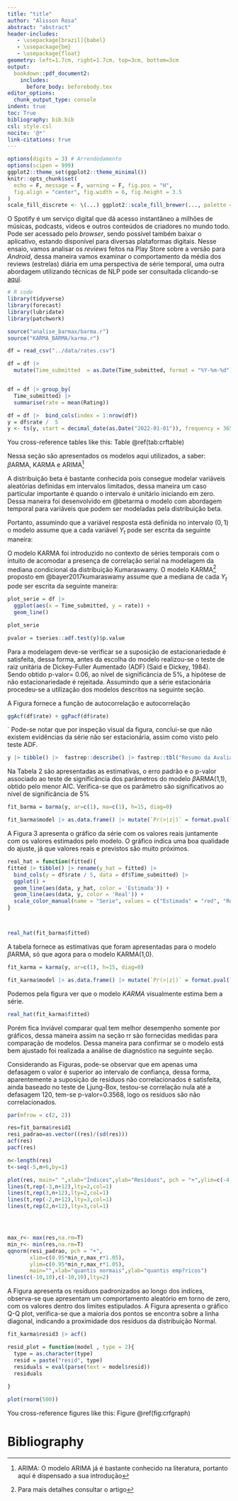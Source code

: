 ```yaml
---
title: "title"
author: "Alisson Rosa"
abstract: "abstract"
header-includes:
   - \usepackage[brazil]{babel}
   - \usepackage{bm}
   - \usepackage{float}
geometry: left=1.7cm, right=1.7cm, top=3cm, bottom=3cm
output:
  bookdown::pdf_document2:
    includes:
      before_body: beforebody.tex
editor_options:
  chunk_output_type: console
indent: true
toc: True
bibliography: bib.bib 
csl: style.csl
nocite: '@*'
link-citations: true
---
```





```r

options(digits = 3) # Arrendodamento
options(scipen = 999)
ggplot2::theme_set(ggplot2::theme_minimal())
knitr::opts_chunk$set(
  echo = F, message = F, warning = F, fig.pos = "H",
  fig.align = "center", fig.width = 6, fig.height = 3.5
)
scale_fill_discrete <- \(...) ggplot2::scale_fill_brewer(..., palette = "Set2")
```


\section{Introdução}
O Spotify é um serviço digital que dá acesso instantâneo a milhões de músicas, podcasts, vídeos e outros conteúdos de criadores no mundo todo. Pode ser acessado pelo *browser*, sendo possível também baixar o aplicativo, estando disponível para diversas plataformas digitais. 
Nesse ensaio, vamos analisar os *reviews* feitos na Play Store sobre a versão para *Android*, dessa maneira vamos examinar o comportamento da média dos reviews (estrelas) diária em uma perspectiva de série temporal, uma outra abordagem utilizando técnicas de NLP pode ser consultada clicando-se [aqui](https://github.com/AlissonRP/SpotifyReviews/blob/main/report.pdf).

```r
# R code
library(tidyverse)
library(forecast)
library(lubridate)
library(patchwork)

source("analise_barmax/barma.r")
source("KARMA_BARMA/karma.r")

df = read_csv("../data/rates.csv")

df = df |>
  mutate(Time_submitted  = as.Date(Time_submitted, format = "%Y-%m-%d"))


df = df |> group_by(
  Time_submitted) |>
  summarise(rate = mean(Rating))

df = df |>  bind_cols(index = 1:nrow(df))
y = df$rate /  5
y <- ts(y, start = decimal_date(as.Date("2022-01-01")), frequency = 365)
```

You cross-reference tables like this: Table \@ref(tab:crftable)

\section{Metodologia}
Nessa seção são apresentados os modelos aqui utilizados, a saber: $\beta$ARMA, KARMA e ARIMA^[ARIMA: O modelo ARIMA já é bastante conhecido na literatura, portanto aqui é dispensado a sua introdução]

\subsection{Modelo $\beta$ARMA}
A distribuição beta é bastante conhecida pois consegue modelar variáveis aleatórias definidas em intervalos limitados, dessa maneira um caso particular importante é quando o intervalo é unitário iniciando em zero. Dessa maneira foi desenvolvido em @betarma o modelo com abordagem temporal para variáveis que podem ser modeladas pela distribuição beta.

Portanto, assumindo que a variável resposta está definida no intervalo $(0,1)$ o modelo assume que a cada variável $Y_t$ pode ser escrita da seguinte maneira:

\begin{align}
g(\mu_t)=\alpha+x_t^{T}\beta+\sum_{i=1}^{p}\varphi_i[g(y_{t-i})-x_{t-1}^{T}\beta]+\sum_{j=1}^{q}\theta_{j}r_{t-j}
\end{align}


\subsection{Modelo KARMA}
O modelo KARMA foi introduzido no contexto de séries temporais com o intuito de acomodar a presença de correlação serial na modelagem da mediana condicional da distribuição Kumaraswamy. O modelo KARMA^[Para mais detalhes consultar o artigo] proposto em @bayer2017kumaraswamy assume que a mediana de cada $Y_t$ pode ser escrita da seguinte maneira:

\begin{align}
g(\mu_t)=\alpha+x_t^{T}\beta+\sum_{i=1}^{p}\varphi_i[g(y_{t-i})-x_{t-1}^{T}\beta]+\sum_{j=1}^{q}\theta_{j}r_{t-j}
\end{align}


\section{Análise Descritiva}

```r
plot_serie = df |>
  ggplot(aes(x = Time_submitted, y = rate)) +
  geom_line()

plot_serie

```
```r
pvalor = tseries::adf.test(y)$p.value
```



Para a modelagem deve-se verificar se a suposição de estacionariedade  é satisfeita, dessa forma, antes da escolha do modelo realizou-se o teste de raiz unitária de Dickey-Fuller Aumentado (ADF) (Said e Dickey, 1984). Sendo obtido p-valor= 0.06, ao nível de significância de  5%, a hipótese  de não  estacionariedade  é rejeitada. Assumindo que a série estacionária procedeu-se a utilização dos modelos descritos na seguinte seção. 

A Figura fornece a função de autocorrelação e autocorrelação 
```r
ggAcf(df$rate) + ggPacf(df$rate) 

```

`
Pode-se notar que por inspeção visual da figura, conclui-se que não existem evidências da série não ser estacionária, assim como visto pelo teste ADF.


```r
y |> tibble() |>  fastrep::describe() |> fastrep::tbl("Resumo da Avaliação Média")
```


\section{Ajuste dos Modelos}


Na Tabela 2 são apresentadas as estimativas, o erro padrão e o p-valor associado ao teste de
significância dos parâmetros do modelo $\beta$ARMA(1,1), obtido pelo menor AIC. Verifica-se que os parâmetro são significativos ao nível de significância de 5%
```r
fit_barma = barma(y, ar=c(1), ma=c(1), h=15, diag=0)

fit_barma$model |> as.data.frame() |> mutate(`Pr(>|z|)` = format.pval(`Pr(>|z|)`, eps = 0.001)) |>  fastrep::tbl("Resumo do Ajuste BARMA")
```

A Figura 3 apresenta o gráfico da série com os valores reais juntamente com os valores
estimados pelo modelo. O gráfico indica uma boa qualidade do ajuste, já que valores reais
e previstos são muito próximos.

```r

real_hat = function(fitted){
fitted |> tibble() |> rename(y_hat = fitted) |> 
  bind_cols(y = df$rate / 5, data = df$Time_submitted) |> 
  ggplot() +
  geom_line(aes(data, y_hat, color = 'Estimada')) +
  geom_line(aes(data, y, color = 'Real')) + 
  scale_color_manual(name = "Serie", values = c("Estimada" = "red", "Real" = "black"))
}



real_hat(fit_barma$fitted)
```
A tabela fornece as estimativas que foram apresentadas para o modelo $\beta$ARMA, só que agora para o modelo KARMA(1,0).




```r
fit_karma = karma(y, ar=c(1), h=15, diag=0)

fit_karma$model |> as.data.frame() |> mutate(`Pr(>|z|)` = format.pval(`Pr(>|z|)`, eps = 0.001)) |>  fastrep::tbl("Resumo do Ajuste KARMA")
```

Podemos pela figura ver que o modelo $KARMA$ visualmente estima bem a série.


```r
real_hat(fit_karma$fitted)
```

Porém fica inviável comparar qual tem melhor desempenho somente por gráficos,  dessa maneira assim na seção rr são fornecidas medidas para comparação de modelos.
Dessa maneira para confirmar se o modelo está bem ajustado foi
realizada a análise de diagnóstico na seguinte seção.


\subsection{Análise de Diagnóstico}



Considerando as Figuras, pode-se observar que em apenas uma defasagem o
valor é superior ao intervalo de confiança, dessa forma, aparentemente a suposição de resíduos não correlacionados  é satisfeita, ainda baseado no teste de Ljung-Box, testou-se correlação nula até a defasagem 120, tem-se p-valor=0.3568, logo os resíduos são não correlacionados. 


```r
par(mfrow = c(2, 2)) 

res=fit_barma$resid1
resi_padrao=as.vector((res)/(sd(res)))
acf(res)
pacf(res)

n<-length(res)
t<-seq(-5,n+6,by=1)

plot(res, main=" ",xlab="Índices",ylab="Resíduos", pch = "+",ylim=c(-4,4))
lines(t,rep(-3,n+12),lty=2,col=1)
lines(t,rep(3,n+12),lty=2,col=1)
lines(t,rep(-2,n+12),lty=3,col=1)
lines(t,rep(2,n+12),lty=3,col=1)




max_r<- max(res,na.rm=T)
min_r<- min(res,na.rm=T)
qqnorm(resi_padrao, pch = "+",
       xlim=c(0.95*min_r,max_r*1.05),
       ylim=c(0.95*min_r,max_r*1.05),
       main="",xlab="quantis normais",ylab="quantis emp?ricos")
lines(c(-10,10),c(-10,10),lty=2)
```




A Figura apresenta os resíduos padronizados ao longo dos indíces, observa-se que apresentam um comportamento aleatório em torno de zero, com os valores dentro dos limites estipulados. A Figura apresenta o gráfico Q-Q plot, verifica-se que a maioria dos pontos se encontra sobre a linha diagonal, indicando a proximidade dos resíduos da distribuição Normal.
```r
fit_karma$resid3 |> acf()
```

```r
resid_plot = function(model , type = 2){
  type = as.character(type)
  resid = paste("resid", type)
  residuals = eval(parse(text = model$resid))
  residuals
  
}


```



```r
plot(rnorm(500))
```




\section{Conclusão}

You cross-reference figures like this: Figure \@ref(fig:crfgraph)


# Bibliography



